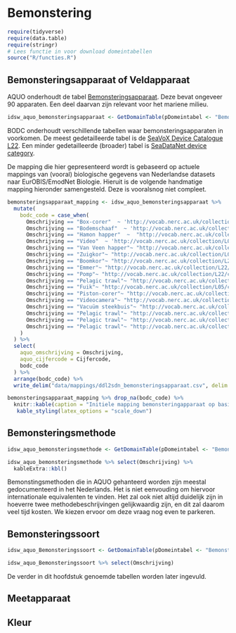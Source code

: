 # Bemonstering

```r
require(tidyverse)
require(data.table)
require(stringr)
# Lees functie in voor download domeintabellen
source("R/functies.R")


```

## Bemonsteringsapparaat of Veldapparaat

AQUO onderhoudt de tabel [Bemonsteringsapparaat](https://www.aquo.nl/index.php/Id-ecbe0e11-3cdc-4661-903f-f9382b32a343). Deze bevat ongeveer 90 apparaten. Een deel daarvan zijn relevant voor het mariene milieu. 

```r
idsw_aquo_bemonsteringsapparaat <- GetDomainTable(pDomeintabel <- "Bemonsteringsapparaat")

```


BODC onderhoudt verschillende tabellen waar bemonsteringsapparaten in voorkomen. De meest gedetailleerde tabel is de [SeaVoX Device Catalogue L22](http://vocab.nerc.ac.uk/collection/L22/current/). Een minder gedetailleerde (broader) tabel is [SeaDataNet device category](http://vocab.nerc.ac.uk/collection/L05/current/).

De mapping die hier gepresenteerd wordt is gebaseerd op actuele mappings van (vooral) biologische gegevens van Nederlandse datasets naar EurOBIS/EmodNet Biologie. Hieruit is de volgende handmatige mapping hieronder samengesteld. Deze is vooralsnog niet compleet. 


```r

bemonsteringsapparaat_mapping <- idsw_aquo_bemonsteringsapparaat %>%
  mutate(
    bodc_code = case_when(
      Omschrijving == "Box-corer"  ~ 'http://vocab.nerc.ac.uk/collection/L22/current/TOOL1177/',
      Omschrijving == "Bodemschaaf"  ~ 'http://vocab.nerc.ac.uk/collection/L22/current/NETT0190/',
      Omschrijving == "Hamon happer"  ~  "http://vocab.nerc.ac.uk/collection/L22/current/TOOL0960/",   # to be added to BODC L22
      Omschrijving == "Video"  ~ 'http://vocab.nerc.ac.uk/collection/L05/current/180/',
      Omschrijving == "Van Veen happer"~ "http://vocab.nerc.ac.uk/collection/L22/current/TOOL0653/",
      Omschrijving == "Zuigkor"~ "http://vocab.nerc.ac.uk/collection/L05/current/64/",
      Omschrijving == "Boomkor"~ "http://vocab.nerc.ac.uk/collection/L22/current/TOOL0651/",
      Omschrijving == "Emmer"~ "http://vocab.nerc.ac.uk/collection/L22/current/TOOL0536/",
      Omschrijving == "Pomp"~ "http://vocab.nerc.ac.uk/collection/L22/current/NETT0173/",
      Omschrijving == "Pelagic trawl"~ "http://vocab.nerc.ac.uk/collection/L05/current/23/",
      Omschrijving == "Fuik"~ "http://vocab.nerc.ac.uk/collection/L05/current/63/",
      Omschrijving == "Piston-corer"~ "http://vocab.nerc.ac.uk/collection/L05/current/51/",
      Omschrijving == "Videocamera"~ "http://vocab.nerc.ac.uk/collection/L05/current/311/",
      Omschrijving == "Vacuüm steekbuis"~ "http://vocab.nerc.ac.uk/collection/L05/current/391/",
      Omschrijving == "Pelagic trawl"~ "http://vocab.nerc.ac.uk/collection/L05/current/23/",
      Omschrijving == "Pelagic trawl"~ "http://vocab.nerc.ac.uk/collection/L05/current/23/",
      Omschrijving == "Pelagic trawl"~ "http://vocab.nerc.ac.uk/collection/L05/current/23/"
    )
  ) %>%
  select(
    aquo_omschrijving = Omschrijving,
    aquo_cijfercode = Cijfercode,
    bodc_code
  ) %>% 
  arrange(bodc_code) %>%
  write_delim("data/mappings/ddl2sdn_bemonsteringsapparaat.csv", delim = ";")

bemonsteringsapparaat_mapping %>% drop_na(bodc_code) %>%
  knitr::kable(caption = "Initiele mapping bemonsteringapparaat op basis van EMODnet bestaande mappings. ")  %>%
   kable_styling(latex_options = "scale_down")
```











## Bemonsteringsmethode

```r
idsw_aquo_bemonsteringsmethode <- GetDomainTable(pDomeintabel <- "Bemonsteringsmethode")

idsw_aquo_bemonsteringsmethode %>% select(Omschrijving) %>%
  kableExtra::kbl()
```

Bemonstingsmethoden die in AQUO gehanteerd worden zijn meestal gedocumenteerd in het Nederlands. Het is niet eenvouding om hiervoor internationale equivalenten te vinden. Het zal ook niet altijd duidelijk zijn in hoeverre twee methodebeschrijvingen gelijkwaardig zijn, en dit zal daarom veel tijd kosten. We kiezen ervoor om deze vraag nog even te parkeren.

## Bemonsteringssoort

```r
idsw_aquo_Bemonsteringssoort <- GetDomainTable(pDomeintabel <- "Bemonsteringssoort")

idsw_aquo_Bemonsteringssoort %>% select(Omschrijving)
```



De verder in dit hoofdstuk genoemde tabellen worden later ingevuld. 


## Meetapparaat

## Kleur


